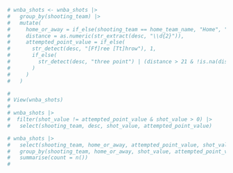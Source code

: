 ```r
# wnba_shots <- wnba_shots |>
#   group_by(shooting_team) |>
#   mutate(
#     home_or_away = if_else(shooting_team == home_team_name, "Home", "Away"),
#     distance = as.numeric(str_extract(desc, "\\d{2}")),
#     attempted_point_value = if_else(
#       str_detect(desc, "[Ff]ree [Tt]hrow"), 1,
#       if_else(
#         str_detect(desc, "three point") | (distance > 21 & !is.na(distance)), 3, 2
#       )
#     )
#   )

# 
# View(wnba_shots)
# 
# wnba_shots |> 
#  filter(shot_value != attempted_point_value & shot_value > 0) |>
#   select(shooting_team, desc, shot_value, attempted_point_value)

```

```r
# wnba_shots |>
#   select(shooting_team, home_or_away, attempted_point_value, shot_value) |>
#   group_by(shooting_team, home_or_away, shot_value, attempted_point_value) |>
#   summarise(count = n())
#   
  
```